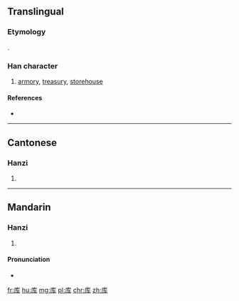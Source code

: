 {{also|庫}}
==Translingual==
{{zh-hanzi-box|库|[[庫]]}}
===Etymology===
{{Han simp|庫|f=車|t=车}}.

===Han character===
{{Han char|rn=53|rad=广|as=04|sn=7|four=|canj=戈大手 (IKQ)|ids=⿸[[广]][[车]]}}

# [[armory]], [[treasury]], [[storehouse]]

====References====
* {{Han ref|kx=0344.051|hdz=20874.010|uh=5E93|ud=24211}}

----

==Cantonese==

===Hanzi===
{{yue-hanzi|jyut=[[fu3]]|y=fu3|tra=庫}}

# {{defn|lang=yue|sort=广04}}

----

==Mandarin==

===Hanzi===
{{cmn-hanzi|tra=庫|pin=[[kù]] ([[ku4]]), [[yīng]] ([[ying1]])|wg=k'u<sup>4</sup>, ying<sup>1</sup>}}

# {{defn|lang=cmn|sort=广04}}

====Pronunciation====
* {{audio|Zh-kù.ogg|Audio|lang=cmn}}

[[fr:库]]
[[hu:库]]
[[mg:库]]
[[pl:库]]
[[chr:库]]
[[zh:库]]
